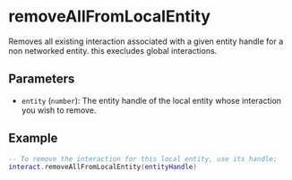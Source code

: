 # removeAllFromLocalEntity

Removes all existing interaction associated with a given entity handle for a non networked entity. this execludes global interactions.

## Parameters

- `entity` (`number`): The entity handle of the local entity whose interaction you wish to remove.

## Example

```lua
-- To remove the interaction for this local entity, use its handle:
interact.removeAllFromLocalEntity(entityHandle)
